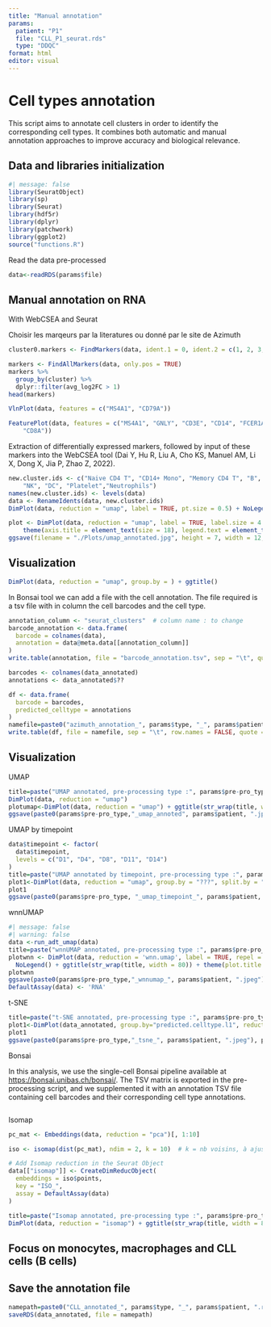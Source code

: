 ```yaml
---
title: "Manual annotation"
params: 
  patient: "P1"
  file: "CLL_P1_seurat.rds"
  type: "DDQC"
format: html
editor: visual
---
```


# Cell types annotation

This script aims to annotate cell clusters in order to identify the corresponding cell types. It combines both automatic and manual annotation approaches to improve accuracy and biological relevance.

## Data and libraries initialization

```r
#| message: false
library(SeuratObject)
library(sp)
library(Seurat)
library(hdf5r)
library(dplyr)
library(patchwork)
library(ggplot2)
source("functions.R")
```

Read the data pre-processed

```r
data<-readRDS(params$file)
```

## Manual annotation on RNA

With WebCSEA and Seurat

Choisir les marqeurs par la literatures ou donné par le site de Azimuth

```r
cluster0.markers <- FindMarkers(data, ident.1 = 0, ident.2 = c(1, 2, 3, 4, 5,6,7))
```

```r
markers <- FindAllMarkers(data, only.pos = TRUE)
markers %>%
  group_by(cluster) %>%
  dplyr::filter(avg_log2FC > 1)
head(markers)
```

```r
VlnPlot(data, features = c("MS4A1", "CD79A"))
```

```r
FeaturePlot(data, features = c("MS4A1", "GNLY", "CD3E", "CD14", "FCER1A", "FCGR3A", "LYZ", "PPBP",
    "CD8A"))
```

Extraction of differentially expressed markers, followed by input of these markers into the WebCSEA tool (Dai Y, Hu R, Liu A, Cho KS, Manuel AM, Li X, Dong X, Jia P, Zhao Z, 2022).

```r
new.cluster.ids <- c("Naive CD4 T", "CD14+ Mono", "Memory CD4 T", "B", "CD8 T", "FCGR3A+ Mono",
    "NK", "DC", "Platelet","Neutrophils")
names(new.cluster.ids) <- levels(data)
data <- RenameIdents(data, new.cluster.ids)
DimPlot(data, reduction = "umap", label = TRUE, pt.size = 0.5) + NoLegend()
```

```r
plot <- DimPlot(data, reduction = "umap", label = TRUE, label.size = 4.5) + xlab("UMAP 1") + ylab("UMAP 2") +
    theme(axis.title = element_text(size = 18), legend.text = element_text(size = 18)) + guides(colour = guide_legend(override.aes = list(size = 10)))
ggsave(filename = "./Plots/umap_annotated.jpg", height = 7, width = 12, plot = plot, quality = 50)
```

## Visualization

```r
DimPlot(data, reduction = "umap", group.by = ) + ggtitle()
```

In Bonsai tool we can add a file with the cell annotation. The file required is a tsv file with in column the cell barcodes and the cell type.

```r
annotation_column <- "seurat_clusters"  # column name : to change
barcode_annotation <- data.frame(
  barcode = colnames(data),
  annotation = data@meta.data[[annotation_column]]
)
write.table(annotation, file = "barcode_annotation.tsv", sep = "\t", quote = FALSE, col.names = NA)

barcodes <- colnames(data_annotated)
annotations <- data_annotated$??

df <- data.frame(
  barcode = barcodes,
  predicted_celltype = annotations
)
namefile=paste0("azimuth_annotation_", params$type, "_", params$patient, ".tsv")
write.table(df, file = namefile, sep = "\t", row.names = FALSE, quote = FALSE)
```

## Visualization

UMAP

```r
title=paste("UMAP annotated, pre-processing type :", params$pre-pro_type, ", patient", params$patient)
DimPlot(data, reduction = "umap")
plotumap<-DimPlot(data, reduction = "umap") + ggtitle(str_wrap(title, width = 80)) + theme(plot.title = element_text(size = 10, hjust = 0.5))
ggsave(paste0(params$pre-pro_type,"_umap_annoted", params$patient, ".jpeg"), plotumap)
```

UMAP by timepoint

```r
data$timepoint <- factor(
  data$timepoint,
  levels = c("D1", "D4", "D8", "D11", "D14")
)
title=paste("UMAP annotated by timepoint, pre-processing type :", params$pre-pro_type, ", patient", params$patient)
plot1<-DimPlot(data, reduction = "umap", group.by = "???", split.by = "timepoint") + ggtitle(str_wrap(title, width = 80)) + theme(plot.title = element_text(size = 10, hjust = 0.5))
plot1
ggsave(paste0(params$pre-pro_type, "_umap_timepoint_", params$patient, ".jpeg"), plot1)
```

wnnUMAP

```r
#| message: false
#| warning: false
data <-run_adt_umap(data)
title=paste("wnnUMAP annotated, pre-processing type :", params$pre-pro_type, ", patient", params$patient)
plotwnn <- DimPlot(data, reduction = 'wnn.umap', label = TRUE, repel = TRUE, label.size = 2.5) + 
  NoLegend() + ggtitle(str_wrap(title, width = 80)) + theme(plot.title = element_text(size = 10, hjust = 0.5))
plotwnn
ggsave(paste0(params$pre-pro_type,"_wnnumap_", params$patient, ".jpeg"), plotwnn)
DefaultAssay(data) <- 'RNA'
```

t-SNE

```r
title=paste("t-SNE annotated, pre-processing type :", params$pre-pro_type, ", patient", params$patient)
plot1<-DimPlot(data_annotated, group.by="predicted.celltype.l1", reduction = 'tsne', label = TRUE, repel = TRUE, label.size = 2.5) + ggtitle(str_wrap(title, width = 80)) + theme(plot.title = element_text(size = 10, hjust = 0.5))
plot1
ggsave(paste0(params$pre-pro_type,"_tsne_", params$patient, ".jpeg"), plot1)
```

Bonsai

In this analysis, we use the single-cell Bonsai pipeline available at <https://bonsai.unibas.ch/bonsai/>. The TSV matrix is exported in the pre-processing script, and we supplemented it with an annotation TSV file containing cell barcodes and their corresponding cell type annotations.

```r

```

Isomap

```r
pc_mat <- Embeddings(data, reduction = "pca")[, 1:10]

iso <- isomap(dist(pc_mat), ndim = 2, k = 10)  # k = nb voisins, à ajuster

# Add Isomap reduction in the Seurat Object 
data[["isomap"]] <- CreateDimReducObject(
  embeddings = iso$points,
  key = "ISO_",
  assay = DefaultAssay(data)
)

title=paste("Isomap annotated, pre-processing type :", params$pre-pro_type, ", patient", params$patient)
DimPlot(data, reduction = "isomap") + ggtitle(str_wrap(title, width = 80)) + theme(plot.title = element_text(size = 10, hjust = 0.5))
```

## Focus on monocytes, macrophages and CLL cells (B cells)

## Save the annotation file

```r
namepath=paste0("CLL_annotated_", params$type, "_", params$patient, ".rds")
saveRDS(data_annotated, file = namepath)
```
